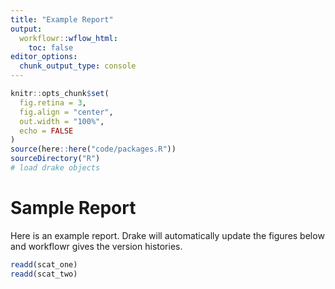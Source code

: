 ```yaml
---
title: "Example Report"
output:
  workflowr::wflow_html:
    toc: false
editor_options:
  chunk_output_type: console
---
```


```r
knitr::opts_chunk$set(
  fig.retina = 3,
  fig.align = "center",
  out.width = "100%",
  echo = FALSE
)
source(here::here("code/packages.R"))
sourceDirectory("R")
# load drake objects
```

# Sample Report

Here is an example report. Drake will automatically update the figures below and workflowr gives the version histories.

```r
readd(scat_one)
readd(scat_two)
```

